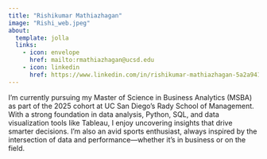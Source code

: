 ```yaml
---
title: "Rishikumar Mathiazhagan"
image: "Rishi_web.jpeg"
about:
  template: jolla
  links:
    - icon: envelope
      href: mailto:rmathiazhagan@ucsd.edu
    - icon: linkedin
      href: https://www.linkedin.com/in/rishikumar-mathiazhagan-5a2a9414a/
---
```


I'm currently pursuing my Master of Science in Business Analytics (MSBA) as part of the 2025 cohort at UC San Diego's Rady School of Management. With a strong foundation in data analysis, Python, SQL, and data visualization tools like Tableau, I enjoy uncovering insights that drive smarter decisions. I'm also an avid sports enthusiast, always inspired by the intersection of data and performance—whether it's in business or on the field.
